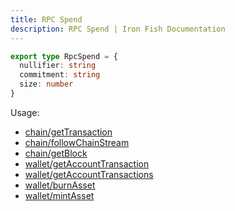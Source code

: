 ```yaml
---
title: RPC Spend
description: RPC Spend | Iron Fish Documentation
---
```

```typescript
export type RpcSpend = {
  nullifier: string
  commitment: string
  size: number
}
```

Usage: 
- [chain/getTransaction](/developers/documentation/rpc/chain/get_transaction)
- [chain/followChainStream](/developers/documentation/rpc/chain/follow_chain_stream)
- [chain/getBlock](/developers/documentation/rpc/chain/get_block)
- [wallet/getAccountTransaction](/developers/documentation/rpc/wallet/get_account_transaction)
- [wallet/getAccountTransactions](/developers/documentation/rpc/wallet/get_account_transactions)
- [wallet/burnAsset](/developers/documentation/rpc/wallet/burn_asset)
- [wallet/mintAsset](/developers/documentation/rpc/wallet/mint_asset)
